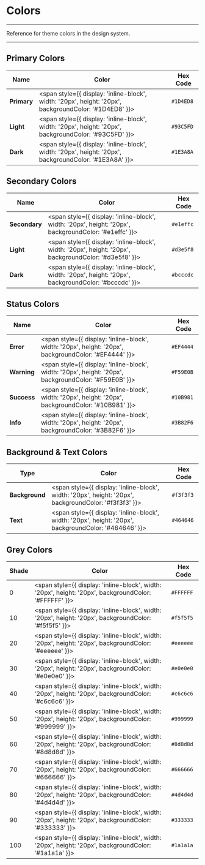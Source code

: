 # Colors

---

Reference for theme colors in the design system.

---

## **Primary Colors**

| Name        | Color                                                                                                        | Hex Code  |
| ----------- | ------------------------------------------------------------------------------------------------------------ | --------- |
| **Primary** | <span style={{ display: 'inline-block', width: '20px', height: '20px', backgroundColor: '#1D4ED8' }}></span> | `#1D4ED8` |
| **Light**   | <span style={{ display: 'inline-block', width: '20px', height: '20px', backgroundColor: '#93C5FD' }}></span> | `#93C5FD` |
| **Dark**    | <span style={{ display: 'inline-block', width: '20px', height: '20px', backgroundColor: '#1E3A8A' }}></span> | `#1E3A8A` |

## **Secondary Colors**

| Name          | Color                                                                                                        | Hex Code  |
| ------------- | ------------------------------------------------------------------------------------------------------------ | --------- |
| **Secondary** | <span style={{ display: 'inline-block', width: '20px', height: '20px', backgroundColor: '#e1effc' }}></span> | `#e1effc` |
| **Light**     | <span style={{ display: 'inline-block', width: '20px', height: '20px', backgroundColor: '#d3e5f8' }}></span> | `#d3e5f8` |
| **Dark**      | <span style={{ display: 'inline-block', width: '20px', height: '20px', backgroundColor: '#bcccdc' }}></span> | `#bcccdc` |

## **Status Colors**

| Name        | Color                                                                                                        | Hex Code  |
| ----------- | ------------------------------------------------------------------------------------------------------------ | --------- |
| **Error**   | <span style={{ display: 'inline-block', width: '20px', height: '20px', backgroundColor: '#EF4444' }}></span> | `#EF4444` |
| **Warning** | <span style={{ display: 'inline-block', width: '20px', height: '20px', backgroundColor: '#F59E0B' }}></span> | `#F59E0B` |
| **Success** | <span style={{ display: 'inline-block', width: '20px', height: '20px', backgroundColor: '#10B981' }}></span> | `#10B981` |
| **Info**    | <span style={{ display: 'inline-block', width: '20px', height: '20px', backgroundColor: '#3B82F6' }}></span> | `#3B82F6` |

## **Background & Text Colors**

| Type           | Color                                                                                                        | Hex Code  |
| -------------- | ------------------------------------------------------------------------------------------------------------ | --------- |
| **Background** | <span style={{ display: 'inline-block', width: '20px', height: '20px', backgroundColor: '#f3f3f3' }}></span> | `#f3f3f3` |
| **Text**       | <span style={{ display: 'inline-block', width: '20px', height: '20px', backgroundColor: '#464646' }}></span> | `#464646` |

## **Grey Colors**

| Shade | Color                                                                                                        | Hex Code  |
| ----- | ------------------------------------------------------------------------------------------------------------ | --------- |
| 0     | <span style={{ display: 'inline-block', width: '20px', height: '20px', backgroundColor: '#FFFFFF' }}></span> | `#FFFFFF` |
| 10    | <span style={{ display: 'inline-block', width: '20px', height: '20px', backgroundColor: '#f5f5f5' }}></span> | `#f5f5f5` |
| 20    | <span style={{ display: 'inline-block', width: '20px', height: '20px', backgroundColor: '#eeeeee' }}></span> | `#eeeeee` |
| 30    | <span style={{ display: 'inline-block', width: '20px', height: '20px', backgroundColor: '#e0e0e0' }}></span> | `#e0e0e0` |
| 40    | <span style={{ display: 'inline-block', width: '20px', height: '20px', backgroundColor: '#c6c6c6' }}></span> | `#c6c6c6` |
| 50    | <span style={{ display: 'inline-block', width: '20px', height: '20px', backgroundColor: '#999999' }}></span> | `#999999` |
| 60    | <span style={{ display: 'inline-block', width: '20px', height: '20px', backgroundColor: '#8d8d8d' }}></span> | `#8d8d8d` |
| 70    | <span style={{ display: 'inline-block', width: '20px', height: '20px', backgroundColor: '#666666' }}></span> | `#666666` |
| 80    | <span style={{ display: 'inline-block', width: '20px', height: '20px', backgroundColor: '#4d4d4d' }}></span> | `#4d4d4d` |
| 90    | <span style={{ display: 'inline-block', width: '20px', height: '20px', backgroundColor: '#333333' }}></span> | `#333333` |
| 100   | <span style={{ display: 'inline-block', width: '20px', height: '20px', backgroundColor: '#1a1a1a' }}></span> | `#1a1a1a` |
